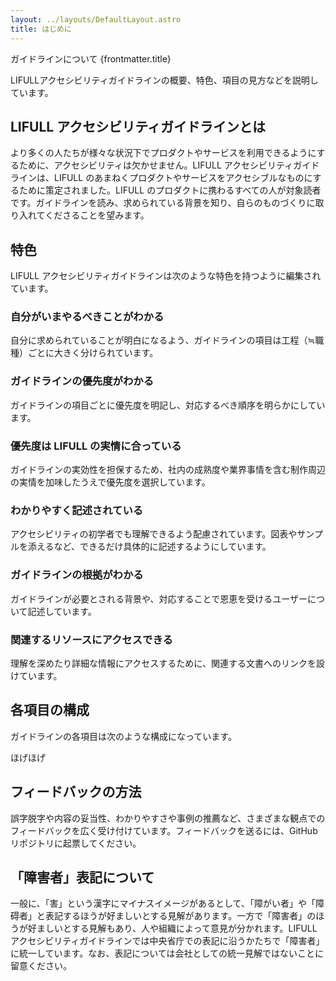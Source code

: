 ```yaml
---
layout: ../layouts/DefaultLayout.astro
title: はじめに
---
```



<PageTitle>
  <span slot="sub">ガイドラインについて</span>
  {frontmatter.title}
</PageTitle>

<Prose>

  LIFULLアクセシビリティガイドラインの概要、特色、項目の見方などを説明しています。

  ## LIFULL アクセシビリティガイドラインとは

  より多くの人たちが様々な状況下でプロダクトやサービスを利用できるようにするために、アクセシビリティは欠かせません。LIFULL アクセシビリティガイドラインは、LIFULL のあまねくプロダクトやサービスをアクセシブルなものにするために策定されました。LIFULL のプロダクトに携わるすべての人が対象読者です。ガイドラインを読み、求められている背景を知り、自らのものづくりに取り入れてくださることを望みます。

  ## 特色

  LIFULL アクセシビリティガイドラインは次のような特色を持つように編集されています。

  ### 自分がいまやるべきことがわかる

  自分に求められていることが明白になるよう、ガイドラインの項目は工程（≒職種）ごとに大きく分けられています。

  ### ガイドラインの優先度がわかる

  ガイドラインの項目ごとに優先度を明記し、対応するべき順序を明らかにしています。

  ### 優先度は LIFULL の実情に合っている

  ガイドラインの実効性を担保するため、社内の成熟度や業界事情を含む制作周辺の実情を加味したうえで優先度を選択しています。

  ### わかりやすく記述されている

  アクセシビリティの初学者でも理解できるよう配慮されています。図表やサンプルを添えるなど、できるだけ具体的に記述するようにしています。

  ### ガイドラインの根拠がわかる

  ガイドラインが必要とされる背景や、対応することで恩恵を受けるユーザーについて記述しています。

  ### 関連するリソースにアクセスできる

  理解を深めたり詳細な情報にアクセスするために、関連する文書へのリンクを設けています。

  ## 各項目の構成

  ガイドラインの各項目は次のような構成になっています。

  ほげほげ

  ## フィードバックの方法

  誤字脱字や内容の妥当性、わかりやすさや事例の推薦など、さまざまな観点でのフィードバックを広く受け付けています。フィードバックを送るには、GitHub リポジトリに起票してください。

  ## 「障害者」表記について

  一般に、「害」という漢字にマイナスイメージがあるとして、「障がい者」や「障碍者」と表記するほうが好ましいとする見解があります。一方で「障害者」のほうが好ましいとする見解もあり、人や組織によって意見が分かれます。LIFULL アクセシビリティガイドラインでは中央省庁での表記に沿うかたちで「障害者」に統一しています。なお、表記については会社としての統一見解ではないことに留意ください。

</Prose>

<Pagination current={url} />
